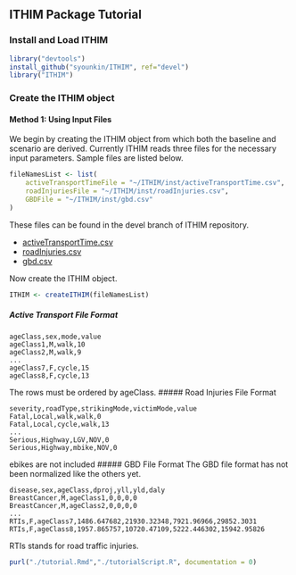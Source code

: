 ﻿## ITHIM Package Tutorial

### Install and Load ITHIM

```r
library("devtools")
install_github("syounkin/ITHIM", ref="devel")
library("ITHIM")
```

### Create the ITHIM object

#### Method 1: Using Input Files

We begin by creating the ITHIM object from which both the baseline and
scenario are derived.  Currently ITHIM reads three files for the
necessary input parameters.  Sample files are listed below.

```r
fileNamesList <- list(
    activeTransportTimeFile = "~/ITHIM/inst/activeTransportTime.csv",
    roadInjuriesFile = "~/ITHIM/inst/roadInjuries.csv",
    GBDFile = "~/ITHIM/inst/gbd.csv"
)
```

These files can be found in the devel branch of ITHIM repository.

* [activeTransportTime.csv](https://github.com/syounkin/ITHIM/blob/devel/inst/activeTransportTime.csv)
* [roadInjuries.csv](https://github.com/syounkin/ITHIM/blob/devel/inst/roadInjuries.csv)
* [gbd.csv](https://github.com/syounkin/ITHIM/blob/devel/inst/gbd.csv)

Now create the ITHIM object.
```r
ITHIM <- createITHIM(fileNamesList)
```

##### Active Transport File Format
```
ageClass,sex,mode,value
ageClass1,M,walk,10
ageClass2,M,walk,9
...
ageClass7,F,cycle,15
ageClass8,F,cycle,13
```
The rows must be ordered by ageClass.
##### Road Injuries File Format
```
severity,roadType,strikingMode,victimMode,value
Fatal,Local,walk,walk,0
Fatal,Local,cycle,walk,13
...
Serious,Highway,LGV,NOV,0
Serious,Highway,mbike,NOV,0
```
ebikes are not included
##### GBD File Format
The GBD file format has not been normalized like the others yet.
```
disease,sex,ageClass,dproj,yll,yld,daly
BreastCancer,M,ageClass1,0,0,0,0
BreastCancer,M,ageClass2,0,0,0,0
...
RTIs,F,ageClass7,1486.647682,21930.32348,7921.96966,29852.3031
RTIs,F,ageClass8,1957.865757,10720.47109,5222.446302,15942.95826
```
RTIs stands for road traffic injuries.

```r
purl("./tutorial.Rmd","./tutorialScript.R", documentation = 0)
```
